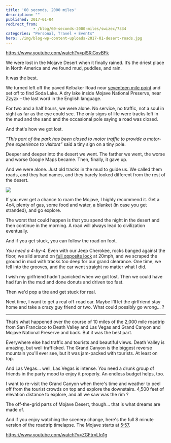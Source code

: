 ```yaml
---
title: '60 seconds, 2000 miles'
description: ""
published: 2017-01-04
redirect_from: 
            - /blog/60-seconds-2000-miles/swizec/7334
categories: "Personal, Travel + Events"
hero: ./img/blog-wp-content-uploads-2017-01-desert-roads.jpg
---
```

https://www.youtube.com/watch?v=plSRiGxvBFk

We were lost in the Mojave Desert when it finally rained. It’s the driest place in North America and we found mud, puddles, and rain.

It was the best.

We turned left off the paved Kelbaker Road near [seventeen mile point](https://www.google.com/maps/place/Soda+Lake/@35.2177389,-115.8921703,3920m/data=!3m1!1e3!4m5!3m4!1s0x80c5a2f67c7237db:0xc0edfaaf9e63aa37!8m2!3d35.16519!4d-116.07142) and set off to find Soda Lake. A dry lake inside Mojave National Preserve, near Zzyzx – the last word in the English language.

For two and a half hours, we were alone. No service, no traffic, not a soul in sight as far as the eye could see. The only signs of life were tracks left in the mud and the sand and the occasional pole saying a road was closed.

And that&#x27;s how we got lost.

_&quot;This part of the park has been closed to motor traffic to provide a motor-free experience to visitors”_ said a tiny sign on a tiny pole.

Deeper and deeper into the desert we went. The farther we went, the worse and worse Google Maps became. Then, finally, it gave up.

And we were alone. Just old tracks in the mud to guide us. We called them roads, and they had names, and they barely looked different from the rest of the desert.

![](./img/blog-wp-content-uploads-2017-01-desert-roads.jpg)

If you ever get a chance to roam the Mojave, I highly recommend it. Get a 4x4, plenty of gas, some food and water, a blanket (in case you get stranded), and go explore.

The worst that could happen is that you spend the night in the desert and then continue in the morning. A road will always lead to civilization eventually.

And if you get stuck, you can follow the road on foot.

_You need a 4-by-4._ Even with our Jeep Cherokee, rocks banged against the floor, we slid around on [full opposite lock](https://en.wikipedia.org/wiki/Opposite_lock) at 20mph, and we scraped the ground in mud with tracks too deep for our grand clearance. One time, we fell into the grooves, and the car went straight no matter what I did.

I wish my girlfriend hadn&#x27;t panicked when we got lost. Then we could have had fun in the mud and done donuts and driven too fast.

Then we&#x27;d pop a tire and get stuck for real.

Next time, I want to get a real off-road car. Maybe I’ll let the girlfriend stay home and take a crazy guy friend or two. What could possibly go wrong… ?

---

That’s what happened over the course of 10 miles of the 2,000 mile roadtrip from San Francisco to Death Valley and Las Vegas and Grand Canyon and Mojave National Preserve and back. But it was the best part.

Everywhere else had traffic and tourists and beautiful views. Death Valley is amazing, but well trafficked. The Grand Canyon is the biggest reverse mountain you&#x27;ll ever see, but it was jam-packed with tourists. At least on top.

And Las Vegas… well, Las Vegas is intense. You need a drunk group of friends in the party mood to enjoy it properly. An endless budget helps, too.

I want to re-visit the Grand Canyon when there&#x27;s time and weather to peel off from the tourist crowds on top and explore the downstairs. 4,500 feet of elevation distance to explore, and all we saw was the rim ?

The off-the-grid parts of Mojave Desert, though… that is what dreams are made of.

And if you enjoy watching the scenery change, here&#x27;s the full 8 minute version of the roadtrip timelapse. The Mojave starts at [5:57](https://youtu.be/ZGFtrvLIq1g?t=357).

https://www.youtube.com/watch?v=ZGFtrvLIq1g
